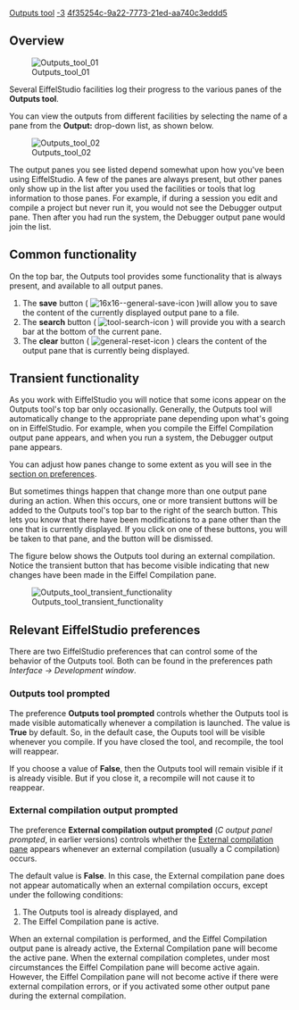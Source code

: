 [[Property:title|Outputs tool]]
[[Property:weight|-3]]
[[Property:uuid|4f35254c-9a22-7773-21ed-aa740c3eddd5]]
{{underconstruction}}


==Overview==

[[Image:Outputs tool 01]]


Several EiffelStudio facilities log their progress to the various panes of the '''Outputs tool'''. 

You can view the outputs from different facilities by selecting the name of a pane from the '''Output:''' drop-down list, as shown below.


[[Image:Outputs tool 02]]

 
The output panes you see listed depend somewhat upon how you've been using EiffelStudio. A few of the panes are always present, but other panes only show up in the list after you used the facilities or tools that log information to those panes. For example, if during a session you edit and compile a project but never run it, you would not see the Debugger output pane. Then after you had run the system, the Debugger output pane would join the list.

==Common functionality==

On the top bar, the Outputs tool provides some functionality that is always present, and available to all output panes. 
#The '''save''' button ( [[Image:16x16--general-save-icon]] )will allow you to save the content of the currently displayed output pane to a file.
#The '''search''' button ( [[Image:tool-search-icon]] ) will provide you with a search bar at the bottom of the current pane.
#The '''clear''' button ( [[Image:general-reset-icon]] ) clears the content of the output pane that is currently being displayed.

==Transient functionality==

As you work with EiffelStudio you will notice that some icons appear on the Outputs tool's top bar only occasionally. Generally, the Outputs tool will automatically change to the appropriate pane depending upon what's going on in EiffelStudio. For example, when you compile the Eiffel Compilation output pane appears, and when you run a system, the Debugger output pane appears. 

You can adjust how panes change to some extent as you will see in the [[#Relevant EiffelStudio preferences|section on preferences]].

But sometimes things happen that change more than one output pane during an action. When this occurs, one or more transient buttons will be added to the Outputs tool's top bar to the right of the search button. This lets you know that there have been modifications to a pane other than the one that is currently displayed. If you click on one of these buttons, you will be taken to that pane, and the button will be dismissed. 

The figure below shows the Outputs tool during an external compilation. Notice the transient button that has become visible indicating that new changes have been made in the Eiffel Compilation pane.


[[Image:Outputs tool transient functionality]]


==Relevant EiffelStudio preferences==

There are two EiffelStudio preferences that can control some of the behavior of the Outputs tool. Both can be found in the preferences path ''Interface -> Development window''.

===Outputs tool prompted===

The preference '''Outputs tool prompted''' controls whether the Outputs tool is made visible automatically whenever a compilation is launched. The value is '''True''' by default. So, in the default case, the Ouputs tool will be visible whenever you compile. If you have closed the tool, and recompile, the tool will reappear. 

If you choose a value of '''False''', then the Outputs tool will remain visible if it is already visible. But if you close it, a recompile will not cause it to reappear. 

===External compilation output prompted===

The preference '''External compilation output prompted ''' (''C output panel prompted'', in earlier versions) controls whether the [[External compilation pane|External compilation pane]] appears whenever an external compilation (usually a C compilation) occurs. 

The default value is '''False'''. In this case, the External compilation pane does not appear automatically when an external compilation occurs, except under the following conditions:
# The Outputs tool is already displayed, and
# The Eiffel Compilation pane is active.

When an external compilation is performed, and the Eiffel Compilation output pane is already active, the External Compilation pane will become the active pane. When the external compilation completes, under most circumstances the Eiffel Compilation pane will become active again. However, the Eiffel Compilation pane will not become active if there were external compilation errors, or if you activated some other output pane during the external compilation. 
 


